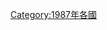 {{Year by category
|m=1
|c=9
|d=8
|y=7
|cat=各国灾难
|sortkey=*
|parent=各年各国灾难
|subcat=1987年灾难
}}
[[Category:1987年各國|Category:1987年各國]]